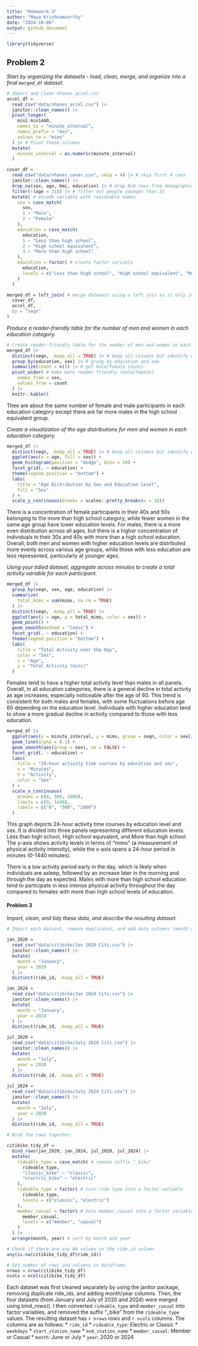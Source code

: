 ```yaml
---
title: "Homework 3"
author: "Maya Krishnamoorthy"
date: "2024-10-06"
output: github_document
---
```


```r
library(tidyverse)
```

## Problem 2

*Start by organizing the datasets - load, clean, merge, and organize into a final `merged_df` dataset.*

```r
# Import and clean nhanes_accel.csv
accel_df = 
  read_csv("data/nhanes_accel.csv") |> 
  janitor::clean_names() |> 
  pivot_longer(
    min1:min1440,
    names_to = "minute_interval",
    names_prefix = "min",
    values_to = "mims"
  ) |> # Pivot these columns 
  mutate(
    minute_interval = as.numeric(minute_interval)
  )

covar_df = 
  read_csv("data/nhanes_covar.csv", skip = 4) |> # skip first 4 rows
  janitor::clean_names() |> 
  drop_na(sex, age, bmi, education) |> # drop N/A rows from demographic data
  filter(!(age < 21)) |> # filter out people younger than 21
  mutate( # encode variable with reasonable names
    sex = case_match(
      sex,
      1 ~ "Male",
      2 ~ "Female"
    ),
    education = case_match(
      education, 
      1 ~ "Less than high school",
      2 ~ "High school equivalent",
      3 ~ "More than high school"
    ),
    education = factor( # create factor variable
      education,
      levels = c("Less than high school", "High school equivalent", "More than high school")
    )
  )

merged_df = left_join( # merge datasets using a left join so it only includes the data specified from the covar_df
  covar_df, 
  accel_df, 
  by = "seqn"
)
```


*Produce a reader-friendly table for the number of men and women in each education category.*

```r

# Create reader-friendly table for the number of men and women in each educ category
merged_df |> 
  distinct(seqn, .keep_all = TRUE) |> # keep all columns but identify unique seq numbers
  group_by(education, sex) |> # group by education and sex 
  summarize(count = n()) |> # get male/female counts
  pivot_wider( # make more reader friendly (male/female)
    names_from = sex,
    values_from = count
  ) |> 
  knitr::kable()
```

Thee are about the same number of female and male participants in each education category except there are far more males in the high school equivalent group.

*Create a visualization of the age distributions for men and women in each education category.*

```r
merged_df |> 
  distinct(seqn, .keep_all = TRUE) |> # keep all columns but identify unique seq numbers
  ggplot(aes(x = age, fill = sex)) +
  geom_histogram(position = "dodge", bins = 10) +
  facet_grid(. ~ education) + 
  theme(legend.position = "bottom") +
  labs(
    title = "Age Distribution by Sex and Education Level",
    fill = "Sex"
  ) +
  scale_y_continuous(breaks = scales::pretty_breaks(n = 10))
```

There is a concentration of female participants in their 40s and 50s belonging to the more than high school category, while fewer women in the same age group have lower education levels. For males, there is a more even distribution across all ages, but there is a higher concentration of individuals in their 30s and 40s with more than a high school education. Overall, both men and women with higher education levels are distributed more evenly across various age groups, while those with less education are less represented, particularly at younger ages.


*Using your tidied dataset, aggregate across minutes to create a total activity variable for each participant.*

```r
merged_df |> 
  group_by(seqn, sex, age, education) |> 
  summarize(
    total_mims = sum(mims, na.rm = TRUE)
  ) |> 
  distinct(seqn, .keep_all = TRUE) |> 
  ggplot(aes(x = age, y = total_mims, color = sex)) +
  geom_point() +
  geom_smooth(method = "loess") +
  facet_grid(. ~ education) +
  theme(legend.position = "bottom") +
  labs(
    title = "Total Activity over the Day",
    color = "Sex",
    x = "Age",
    y = "Total Activity (mins)"
  )
```

Females tend to have a higher total activity level than males in all panels. Overall, in all education categories, there is a general decline in total activity as age increases, especially noticeable after the age of 60. This trend is consistent for both males and females, with some fluctuations before age 60 depending on the education level. Individuals with higher education tend to show a more gradual decline in activity compared to those with less education.

```r
merged_df |> 
  ggplot(aes(x = minute_interval, y = mims, group = seqn, color = sex)) +
  geom_line(alpha = 0.1) + 
  geom_smooth(aes(group = sex), se = FALSE) +
  facet_grid(. ~ education) +
  labs(
    title = "24-hour activity time courses by education and sex",
    x = "Minutes",
    Y = "Activity",
    color = "Sex"
  ) +
  scale_x_continuous(
    breaks = c(0, 500, 1000),
    limits = c(0, 1440),
    labels = c("0", "500", "1000")
  )
```

This graph depicts 24-hour activity time courses by education level and sex. It is divided into three panels representing different education levels: Less than high school, High school equivalent, and More than high school. The y-axis shows activity levels in terms of "mims" (a measurement of physical activity intensity), while the x-axis spans a 24-hour period in minutes (0-1440 minutes). 

There is a low activity period early in the day, which is likely when individuals are asleep, followed by an increase later in the morning and through the day as expected. Males with more than high school education tend to participate in less intense physical activity throughout the day compared to females with more than high school levels of education.


#### Problem 3

*Import, clean, and tidy these data, and describe the resulting dataset.*

```r

# Import each dataset, remove duplicates, and add date columns (month and year).

jan_2020 =
  read_csv("data/citibike/Jan 2020 Citi.csv") |> 
  janitor::clean_names() |> 
  mutate(
    month = "January",
    year = 2020
  ) |> 
  distinct(ride_id, .keep_all = TRUE)

jan_2024 =
  read_csv("data/citibike/Jan 2024 Citi.csv") |> 
  janitor::clean_names() |> 
  mutate(
    month = "January",
    year = 2024
  ) |> 
  distinct(ride_id, .keep_all = TRUE)

jul_2020 =
  read_csv("data/citibike/July 2020 Citi.csv") |> 
  janitor::clean_names() |> 
  mutate(
    month = "July",
    year = 2020
  ) |> 
  distinct(ride_id, .keep_all = TRUE)

jul_2024 =
  read_csv("data/citibike/July 2024 Citi.csv") |> 
  janitor::clean_names() |> 
  mutate(
    month = "July",
    year = 2020
  ) |> 
  distinct(ride_id, .keep_all = TRUE)

# Bind the rows together.

citibike_tidy_df = 
  bind_rows(jan_2020, jan_2024, jul_2020, jul_2024) |> 
  mutate(
    rideable_type = case_match( # remove suffix "_bike"
      rideable_type,
      "classic_bike" ~ "classic",
      "electric_bike" ~ "electric"
    ),
    rideable_type = factor( # turn ride type into a factor variable
      rideable_type,
      levels = c("classic", "electric")
    ),
    member_casual = factor( # turn member_casual into a factor variable
      member_casual,
      levels = c("member", "casual")
    )
  ) |> 
  arrange(month, year) # sort by month and year

# Check if there are any NA values in the ride_id column
any(is.na(citibike_tidy_df$ride_id))

# Get number of rows and columns in dataframe.
nrows = nrow(citibike_tidy_df)
ncols = ncol(citibike_tidy_df)
```

Each dataset was first cleaned separately by using the janitor package, removing duplicate ride_ids, and adding month/year columns. Then, the four datasets (from January and July of 2020 and 2024) were merged using bind_rows(). I then converted `rideable_type` and `member_casual` into factor variables, and removed the suffix "_bike" from the `rideable_type` values. The resulting dataset has `r nrows` rows and `r ncols` columns. The columns are as follows:
* `ride_id`
* `rideable_type`: Electric or Classic
* `weekdays`
* `start_station_name`
* `end_station_name`
* `member_casual`: Member or Casual
* `month`: June or July
* `year`: 2020 or 2024





